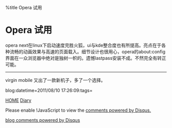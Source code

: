 %title Opera 试用


= Opera 试用=

opera next在linux下启动速度完胜火狐，ui与kde整合度也有所提高。亮点在于各种流畅的动画效果与高速的页面载入。细节设计也很用心，opera的about:config 界面在一众浏览器中绝对是独树一帜的。遗憾lastpass安装不成。不然完全有转正可能。

----
virgin mobile 又出了一款新机子，多了一个选择。

blog:datetime=2011/08/10 17:26:09:tags=

[[../index|HOME]]   [[diary|Diary]]
<div id="disqus_thread"></div>
<script type="text/javascript" src="comment.js">
</script>
<noscript>Please enable !JavaScript to view the <a href="http://disqus.com/?ref_noscript">comments powered by Disqus.</a></noscript>
<a href="http://disqus.com" class="dsq-brlink">blog comments powered by <span class="logo-disqus">Disqus</span></a>
<script type="text/javascript" src="count.js">
</script>

